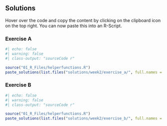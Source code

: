 ## Solutions

:::{.callout-tip}
Hover over the code and copy the content by clicking on the clipboard icon on the top right. You can now paste this into an R-Script.
:::

### Exercise A

```r
#| echo: false
#| warning: false
#| class-output: "sourceCode r"

source("01_R_Files/helperfunctions.R")
paste_solutions(list.files("solutions/week2/exercise_a/", full.names = TRUE))

```

### Exercise B

```r
#| echo: false
#| warning: false
#| class-output: "sourceCode r"

source("01_R_Files/helperfunctions.R")
paste_solutions(list.files("solutions/week2/exercise_b/", full.names = TRUE))

```
